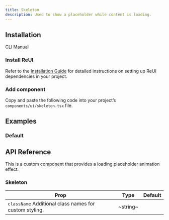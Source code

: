 ```yaml
---
title: Skeleton
description: Used to show a placeholder while content is loading.
---
```


## Installation

<Tabs defaultValue="cli">

<TabsList>
  <TabsTrigger value="cli">CLI</TabsTrigger>
  <TabsTrigger value="manual">Manual</TabsTrigger>
</TabsList>

<TabsContent value="cli">
  <CliCommands name="skeleton" />
</TabsContent>

<TabsContent value="manual">    
<Steps>

### Install ReUI

Refer to the [Installation Guide](/docs/installation) for detailed instructions on setting up ReUI dependencies in your project.

### Add component

Copy and paste the following code into your project’s `components/ui/skeleton.tsx` file.

<ComponentPreview name="skeleton" />

</Steps>

</TabsContent>

</Tabs>

## Examples

### Default

<ExamplePreview path="skeleton/default" />

## API Reference

This is a custom component that provides a loading placeholder animation effect.

### Skeleton

| **Prop**                                                                          | **Type** | **Default** |
| --------------------------------------------------------------------------------- | -------- | ----------- |
| `className` <PopoverInfo>Additional class names for custom styling.</PopoverInfo> | ~string~ | <Na/>       |
